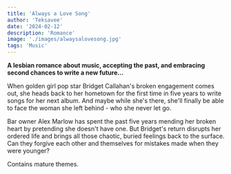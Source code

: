 ```yaml
---
title: 'Always a Love Song'
author: 'Teksavee'
date: '2024-02-12'
description: 'Romance'
image: './images/alwaysalovesong.jpg'
tags: 'Music'
---
```


**A lesbian romance about music, accepting the past, and embracing second chances to write a new future...**

When golden girl pop star Bridget Callahan's broken engagement comes out, she heads back to her hometown for the first time in five years to write songs for her next album. And maybe while she's there, she'll finally be able to face the woman she left behind - who she never let go.

Bar owner Alex Marlow has spent the past five years mending her broken heart by pretending she doesn't have one. But Bridget's return disrupts her ordered life and brings all those chaotic, buried feelings back to the surface. Can they forgive each other and themselves for mistakes made when they were younger?

Contains mature themes.